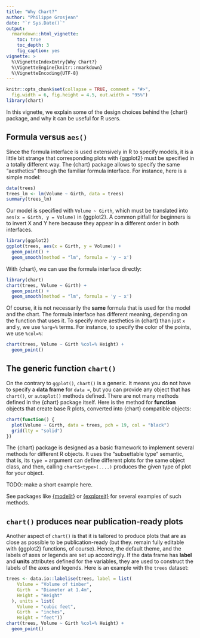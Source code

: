 ```yaml
---
title: "Why Chart?"
author: "Philippe Grosjean"
date: "`r Sys.Date()`"
output:
  rmarkdown::html_vignette:
    toc: true
    toc_depth: 3
    fig_caption: yes
vignette: >
  %\VignetteIndexEntry{Why Chart?}
  %\VignetteEngine{knitr::rmarkdown}
  %\VignetteEncoding{UTF-8}
---
```


```r
knitr::opts_chunk$set(collapse = TRUE, comment = "#>",
  fig.width = 6, fig.height = 4.5, out.width = "95%")
library(chart)
```

In this vignette, we explain some of the design choices behind the {chart} package, and why it can be useful for R users.

## Formula versus `aes()`

Since the formula interface is used extensively in R to specify models, it is a little bit strange that corresponding plots with {ggplot2} must be specified in a totally different way. The {chart} package allows to specify the same "aesthetics" through the familiar formula interface. For instance, here is a simple model:

```r
data(trees)
trees_lm <- lm(Volume ~ Girth, data = trees)
summary(trees_lm)
```
Our model is specified with `Volume ~ Girth`, which must be translated into `aes(x = Girth, y = Volume)` in {ggplot2}. A common pitfall for beginners is to invert X and Y here because they appear in a different order in both interfaces.

```r
library(ggplot2)
ggplot(trees, aes(x = Girth, y = Volume)) +
  geom_point() +
  geom_smooth(method = "lm", formula = 'y ~ x')
```


With {chart}, we can use the formula interface directly:

```r
library(chart)
chart(trees, Volume ~ Girth) +
  geom_point() +
  geom_smooth(method = "lm", formula = 'y ~ x')
```

Of course, it is not necessarily the **same** formula that is used for the model and the chart. The formula interface has different meaning, depending on the function that uses it. To specify more aesthetics in {chart} than just `x` and `y`, we use `%arg=%` terms. For instance, to specify the color of the points, we use `%col=%`:

```r
chart(trees, Volume ~ Girth %col=% Height) +
  geom_point()
```

## The generic function `chart()`

On the contrary to `ggplot()`, `chart()` is a generic. It means you do not have to specify a **data frame** for `data =`, but you can provide any object that has `chart()`, or `autoplot()` methods defined. There are not many methods defined in the {chart} package itself. Here is the method for **function** objects that create base R plots, converted into {chart} compatible objects:

```r
chart(function() {
  plot(Volume ~ Girth, data = trees, pch = 19, col = "black")
  grid(lty = "solid")
})
```

The {chart} package is designed as a basic framework to implement several methods for different R objects. It uses the "subsettable type" semantic, that is, its `type =` argument can define different plots for the same object class, and then, calling `chart$<type>(....)` produces the given type of plot for your object.

TODO: make a short example here.

See packages like [{modelit}](https://www.sciviews.org/modelit/) or [{exploreit}](https://www.sciviews.org/exploreit/) for several examples of such methods.

## `chart()` produces near publication-ready plots

Another aspect of `chart()` is that it is tailored to produce plots that are as close as possible to be publication-ready (but they. remain fully editable with {ggplot2} functions, of course). Hence, the default theme, and the labels of axes or legends are set up accordingly. If the data frame has **label** and **units** attributes defined for the variables, they are used to construct the labels of the axes and legends. Here is an example with the `trees` dataset:

```r
trees <- data.io::labelise(trees, label = list(
    Volume = "Volume of timber",
    Girth  = "Diameter at 1.4m",
    Height = "Height"
  ), units = list(
    Volume = "cubic feet",
    Girth  = "inches",
    Height = "feet"))
chart(trees, Volume ~ Girth %col=% Height) +
  geom_point()
```
